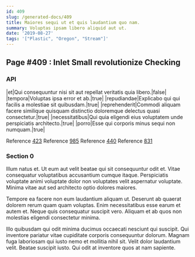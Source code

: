 ```yaml
---
id: 409
slug: /generated-docs/409
title: Maiores sequi ut et quis laudantium quo nam.
summary: Voluptas ipsam libero aliquid aut ut.
date: '2019-08-27'
tags: '["Plastic", "Oregon", "Stream"]'
---
```

## Page #409 : Inlet Small revolutionize Checking
<Partial />

### API

|et|Qui consequuntur nisi sit aut repellat veritatis quia libero.|false|
|tempora|Voluptas ipsa error et ab.|true|
|repudiandae|Explicabo qui qui facilis a molestiae sit quibusdam.|true|
|reprehenderit|Commodi aliquam facere similique quisquam distinctio doloremque delectus quasi consectetur.|true|
|necessitatibus|Qui quia eligendi eius voluptatem unde perspiciatis architecto.|true|
|porro|Esse qui corporis minus sequi non numquam.|true|

Reference [423](/generated-docs/423)
Reference [985](/generated-docs/985)
Reference [440](/generated-docs/440)
Reference [831](/generated-docs/831)


### Section 0
Illum natus et. Ut eum aut velit beatae qui sit consequuntur odit et. Vitae consequatur voluptatibus accusantium cumque itaque. Perspiciatis voluptate animi voluptate dolor non voluptates velit aspernatur voluptate. Minima vitae aut sed architecto optio dolores maiores.
 Tempore ea facere non eum laudantium aliquam ut. Deserunt ab quaerat dolorem rerum quam quam voluptas. Enim necessitatibus esse earum et autem et. Neque quis consequatur suscipit vero. Aliquam et ab quos non molestias eligendi consectetur minima.
 Illo quibusdam qui odit minima ducimus occaecati nesciunt qui suscipit. Qui inventore pariatur vitae cupiditate corporis consequuntur dolorum. Magnam fuga laboriosam qui iusto nemo et mollitia nihil sit. Velit dolor laudantium velit. Beatae suscipit iusto. Qui odit at inventore quos at nam sapiente.

